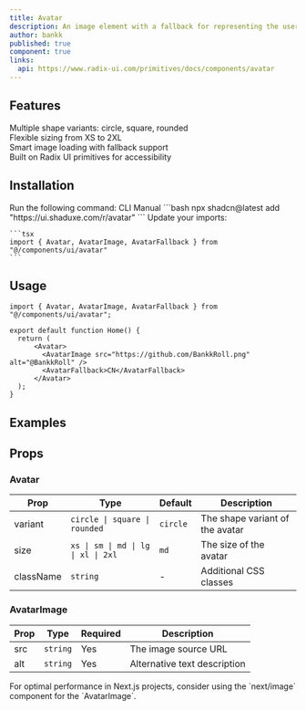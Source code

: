 ```yaml
---
title: Avatar
description: An image element with a fallback for representing the user.
author: bankk
published: true
component: true
links:
  api: https://www.radix-ui.com/primitives/docs/components/avatar
---
```


## Features

<div className="mt-6 grid gap-4">
  <div className="flex items-center gap-2">
    <IconCheck className="size-5 text-green-500" />
    <span>Multiple shape variants: circle, square, rounded</span>
  </div>
  <div className="flex items-center gap-2">
    <IconCheck className="size-5 text-green-500" />
    <span>Flexible sizing from XS to 2XL</span>
  </div>
  <div className="flex items-center gap-2">
    <IconCheck className="size-5 text-green-500" />
    <span>Smart image loading with fallback support</span>
  </div>
  <div className="flex items-center gap-2">
    <IconCheck className="size-5 text-green-500" />
    <span>Built on Radix UI primitives for accessibility</span>
  </div>
</div>

## Installation

<Steps>
  <Step>
    Run the following command:
    <Tabs defaultValue="cli">
    <TabsList>
      <TabsTrigger value="cli">CLI</TabsTrigger>
      <TabsTrigger value="manual">Manual</TabsTrigger>
    </TabsList>
      <TabsContent value="cli">
        ```bash
        npx shadcn@latest add "https://ui.shaduxe.com/r/avatar"
        ```
      </TabsContent>
      <TabsContent value="manual">
        <ComponentSource name="avatar" />
      </TabsContent>
    </Tabs>
  </Step>
  <Step>
    Update your imports:
    
    ```tsx
    import { Avatar, AvatarImage, AvatarFallback } from "@/components/ui/avatar"
    ```
  </Step>
</Steps>

## Usage

```tsx {1,5-8} showLineNumbers
import { Avatar, AvatarImage, AvatarFallback } from "@/components/ui/avatar";

export default function Home() {
  return (
      <Avatar>
        <AvatarImage src="https://github.com/BankkRoll.png" alt="@BankkRoll" />
        <AvatarFallback>CN</AvatarFallback>
      </Avatar>
  );
}
```

## Examples

<ComponentPreview name="avatar-demo" />

## Props

### Avatar

| Prop      | Type                         | Default     | Description                   |
| --------- | ---------------------------- | ----------- | ----------------------------- |
| variant   | `circle \| square \| rounded` | `circle`    | The shape variant of the avatar |
| size      | `xs \| sm \| md \| lg \| xl \| 2xl` | `md`        | The size of the avatar         |
| className | `string`                     | -           | Additional CSS classes        |

### AvatarImage

| Prop | Type     | Required | Description                 |
| ---- | -------- | -------- | --------------------------- |
| src  | `string` | Yes      | The image source URL        |
| alt  | `string` | Yes      | Alternative text description |

<Callout type="tip" className="mt-6">
  For optimal performance in Next.js projects, consider using the `next/image`
  component for the `AvatarImage`.
</Callout>
